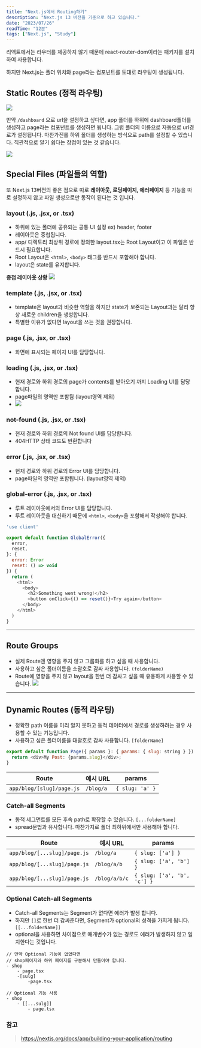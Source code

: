 ```yaml
---
title: "Next.js에서 Routing하기"
description: "Next.js 13 버전을 기준으로 하고 있습니다."
date: "2023/07/26"
readTime: "12분"
tags: ["Next.js", "Study"]
---
```


리액트에서는 라우터를 제공하지 않기 때문에 react-router-dom이라는 패키지를 설치하여 사용합니다.

하지만 Next.js는 폴더 위치와 page라는 컴포넌트를 토대로 라우팅이 생성됩니다.

## Static Routes (정적 라우팅)

![](/images/posts/next/ROUTING-NEXTJS/1.png)

만약 `/dashboard` 으로 url을 설정하고 싶다면,
app 폴더를 하위에 dashboard폴더를 생성하고 page라는 컴포넌트를 생성하면 됩니다.
그럼 폴더의 이름으로 자동으로 url경로가 설정됩니다.
마찬가진롤 하위 폴더를 생성하는 방식으로 path를 설정할 수 있습니다.
직관적으로 알기 쉽다는 장점이 있는 것 같습니다.

![](/images/posts/next/ROUTING-NEXTJS/2.png)

## Special Files (파일들의 역할)

또 Next.js 13버전의 좋은 점으로 따로 **레이아웃, 로딩페이지, 에러페이지** 등 기능을 따로 설정하지 않고 파일 생성으로만 동작이 된다는 것 입니다.

### layout (.js, .jsx, or .tsx)

- 하위에 있는 폴더에 공유되는 공통 UI 설정 ex) header, footer
- 레이아웃은 중첩됩니다.
- app/ 디렉토리 최상위 경로에 정의한 layout.tsx는 Root Layout이고 이 파일은 반드시 필요합니다.
- Root Layout은 `<html>`, `<body>` 태그를 반드시 포함해야 합니다.
- layout은 state를 유지합니다.

**중첩 레이아웃 상황**
![](/images/posts/next/ROUTING-NEXTJS/3.png)

### template (.js, .jsx, or .tsx)

- template은 layout과 비슷한 역할을 하지만 state가 보존되는 Layout과는 달리 항상 새로운 children을 생성합니다.
- 특별한 이유가 없다면 layout을 쓰는 것을 권장합니다.

### page (.js, .jsx, or .tsx)

- 화면에 표시되는 페이지 UI를 담당합니다.

### loading (.js, .jsx, or .tsx)

- 현재 경로와 하위 경로의 page가 contents를 받아오기 까지 Loading UI를 담당합니다.
- page파일의 영역만 포함됨 (layout영역 제외)
- ![](/images/posts/next/ROUTING-NEXTJS/4.png)

### not-found (.js, .jsx, or .tsx)

- 현재 경로와 하위 경로의 Not found UI를 담당합니다.
- 404HTTP 상태 코드도 반환합니다

### error (.js, .jsx, or .tsx)

- 현재 경로와 하위 경로의 Error UI를 담당합니다.
- page파일의 영역만 포함됩니다. (layout영역 제외)

### global-error (.js, .jsx, or .tsx)

- 루트 레이아웃에서의 Error UI를 담당합니다.
- 루트 레이아웃을 대신하기 때문에 `<html>`, `<body>`을 포함해서 작성해야 합니다.

```js
'use client'

export default function GlobalError({
  error,
  reset,
}: {
  error: Error
  reset: () => void
}) {
  return (
    <html>
      <body>
        <h2>Something went wrong!</h2>
        <button onClick={() => reset()}>Try again</button>
      </body>
    </html>
  )
}
```

---

## Route Groups

- 실제 Route엔 영향을 주지 않고 그룹화를 하고 싶을 때 사용합니다.
- 사용하고 싶은 폴더이름을 소괄호로 감싸 사용합니다. `(folderName)`
- Route에 영향을 주지 않고 layout을 한번 더 감싸고 싶을 때 유용하게 사용할 수 있습니다.
  ![](/images/posts/next/ROUTING-NEXTJS/5.png)

---

## Dynamic Routes (동적 라우팅)

- 정확한 path 이름을 미리 알지 못하고 동적 데이터에서 경로를 생성하려는 경우 사용할 수 있는 기능입니다.
- 사용하고 싶은 폴더이름을 대괄호로 감싸 사용합니다. `[folderName]`

```js
export default function Page({ params }: { params: { slug: string } }) {
  return <div>My Post: {params.slug}</div>;
}
```

| Route                     | 예시 URL  | params          |
| ------------------------- | --------- | --------------- |
| `app/blog/[slug]/page.js` | `/blog/a` | `{ slug: 'a' }` |

### Catch-all Segments

- 동적 세그먼트를 모든 후속 path로 확장할 수 있습니다.
  `[...folderName]`
- spread문법과 유사합니다. 마찬가지로 폴더 최하위에서만 사용해야 합니다.

| Route                        | 예시 URL      | params                      |
| ---------------------------- | ------------- | --------------------------- |
| `app/blog/[...slug]/page.js` | `/blog/a`     | `{ slug: ['a'] }`           |
| `app/blog/[...slug]/page.js` | `/blog/a/b`   | `{ slug: ['a', 'b'] }`      |
| `app/blog/[...slug]/page.js` | `/blog/a/b/c` | `{ slug: ['a', 'b', 'c'] }` |

### Optional Catch-all Segments

- Catch-all Segments는 Segment가 없다면 에러가 발생 합니다.
- 하지만 `[]`로 한번 더 감싸준다면, Segment가 optional의 성격을 가지게 됩니다. `[[...folderName]]`
- optional을 사용하면 차이점으로 매개변수가 없는 경로도 에러가 발생하지 않고 일치한다는 것입니다.

```
// 만약 Optional 기능이 없었다면
// shop페이지와 하위 페이지를 구분해서 만들어야 합니다.
- shop
	- page.tsx
	-[sulg]
    	-page.tsx

// Optional 기능 사용
- shop
	- [[...sulg]]
    	- page.tsx
```

### 참고

> https://nextjs.org/docs/app/building-your-application/routing
